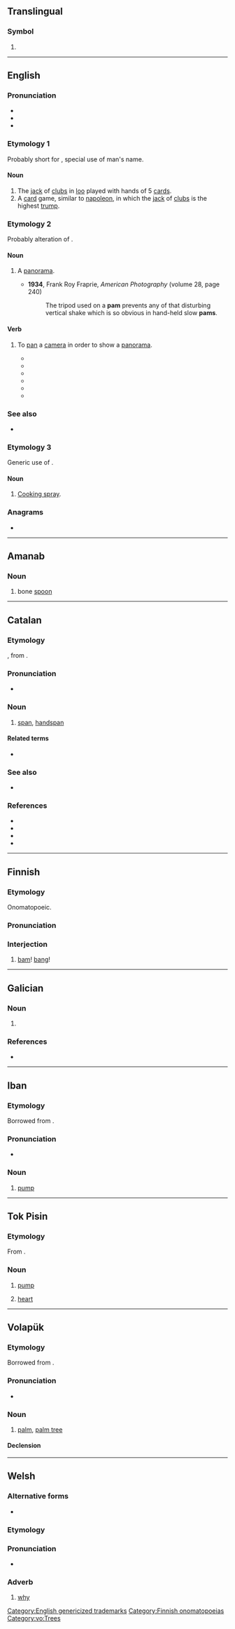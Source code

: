 {{also|Pam|PAM|päm|рат}}
==Translingual==

===Symbol===
{{mul-symbol}}

# {{ISO 639|2&3|Kapampangan language|Kapampangan}}

----

==English==

===Pronunciation===
* {{IPA|en|/pæm/}}
* {{rhymes|en|æm|s=1}}
* {{audio|en|LL-Q1860 (eng)-Vealhurl-pam.wav|Audio (RP)}}

===Etymology 1===
Probably short for {{der|en|fr|Pamphile||a given name}}, special use of man's name.

====Noun====
{{en-noun|~}}

# The [[jack]] of [[clubs]] in [[loo]] played with hands of 5 [[card]]s.
# A [[card]] game, similar to [[napoleon]], in which the [[jack]] of [[clubs]] is the highest [[trump]].

===Etymology 2===
Probably alteration of {{m|en|panorama}}.

====Noun====
{{en-noun}}

# {{lb|en|dated|photography}} A [[panorama]].
#* '''1934''', Frank Roy Fraprie, ''American Photography'' (volume 28, page 240)
#*: The tripod used on a '''pam''' prevents any of that disturbing vertical shake which is so obvious in hand-held slow '''pams'''.

====Verb====
{{en-verb}}

# {{lb|en|dated|photography}} To [[pan]] a [[camera]] in order to show a [[panorama]].
#* {{quote-book|en |year=1918 |title=Current Opinion - Volume 64 |author=Edward Jewitt Wheeler, Frank Crane |page=331|ISBN=|passage=In this case the field was laid out in segments, and after the camera had been '''pammed''' about ten degrees it was stopped and the whole outfit moved over into the next segment, and so on round for ninety degrees;}}
#* {{quote-book|en |year=1918|title=Film Folk|author=Rob Wagner |page=|ISBN=|passage=The camera man, in turn, when he had filmed the accident, '''pammed''' — the outrageous word "pam" means panorama — immediately to the sheriff in the hope that he would shoot.}}
#* {{quote-book|en |year=1921|title=The Film Mystery |author=Arthur Benjamin Reeve |page=347|ISBN=|passage=At one time he ordered a panorama effect, in which the cameras “'''pammed''',” swept from one side to the other, giving a succession of faces at close range.}}
#* {{quote-book|en |year=1925 |title=Bell Laboratories Record - Volumes 1-2|author=|page=|ISBN=|passage=The mechanism for taking the pictures with these markers on the original film and record can not be operated in quite so simple a manner, since the camera must be left free to be “'''pammed'''"—that is, moved about on its tripod to change the field of view.}}
#* {{quote-book|en |year=1932|title=Educational Screen - Volumes 11-12 |author=|page=141|ISBN=|passage=The institution is "'''pammed'''" from a nearby hill-top, followed by close-ups of the various buildings. }}
#* {{quote-book|en |year=1947 |title=The SAE Journal - Volume 55 |author=|page=46|ISBN=|passage=This equipment has a distance range of 12,000 feet, and a height range of 750 feet and b, one camera is located 1500 feet from the runway and is "'''pammed'''" to follow the airplane.}}

===See also===
* {{l|en|pam off}}

===Etymology 3===
Generic use of {{w|PAM (cooking oil)|PAM}}.

====Noun====
{{en-noun|?}}

# {{lb|en|US}} [[cooking spray|Cooking spray]].

===Anagrams===
* {{anagrams|en|a=amp|AMP|APM|MAP|MPA|amp|map|p.m.a.|pma}}

[[Category:English genericized trademarks]]

----

==Amanab==

===Noun===
{{head|amn|nouns}}

# bone [[spoon]]

----

==Catalan==

===Etymology===
{{inh+|ca|roa-oca|palm}}, from {{inh|ca|la|palmus}}.

===Pronunciation===
* {{ca-IPA}}

===Noun===
{{ca-noun|m}}

# [[span]], [[handspan]]
#: {{holonyms|ca|cana}}

====Related terms====
* {{l|ca|palma}}

===See also===
* {{l|ca|forc}}

===References===
* {{R:IEC2}}
* {{R:GDLC}}
* {{R:DNV}}
* {{R:DCVB}}

{{C|ca|Units of measure}}

----

==Finnish==

===Etymology===
Onomatopoeic.

===Pronunciation===
{{fi-p}}

===Interjection===
{{head|fi|interjection|head=pam!}}

# [[bam]]! [[bang]]!

[[Category:Finnish onomatopoeias]]

----

==Galician==

===Noun===
{{gl-noun|m}}

# {{gl-reinteg sp|pan}}

===References===
*{{R:gl:Estraviz}}

----

==Iban==

===Etymology===
Borrowed from {{bor|iba|en|pump}}.

===Pronunciation===
* {{IPA|iba|/pam/}}

===Noun===
{{head|iba|noun}}

# [[pump]]

----

==Tok Pisin==

===Etymology===
From {{der|tpi|en|pump}}.

===Noun===
{{head|tpi|noun}}

# [[pump]]
# {{lb|tpi|anatomy}} [[heart]]

----

==Volapük==

===Etymology===
Borrowed from {{bor|vo|en|palm}}.

===Pronunciation===
* {{IPA|vo|/pam/}}

===Noun===
{{vo-noun}}

# [[palm]], [[palm tree]]

====Declension====
{{vo-decl-noun}}

[[Category:vo:Trees]]

----

==Welsh==

===Alternative forms===
* {{l|cy|paham}} {{qualifier|literary}}

===Etymology===
{{com|cy|pa|t1=what|am|t2=for}}

===Pronunciation===
* {{IPA|cy|/pam/}}

===Adverb===
{{head|cy|adverb}}

# [[why]]